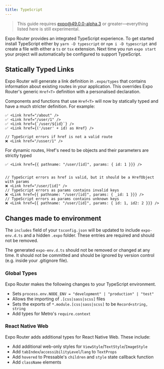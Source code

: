 ```yaml
---
title: TypeScript
---
```


> This guide requires expo@49.0.0-alpha.3 or greater––everything listed here is still experimental.

Expo Router provides an integrated TypeScript experience. To get started install TypeScript either by `yarn -D typescript` or `npm i -D typescript` and create a file with either a `ts` or `tsx` extension. Next time you run `expo start` your project will automatically be configured to support TypeScript.

## Statically Typed Links

Expo Router will generate a link definition in `.expo/types` that contains information about existing routes in your application. This overrides Expo Router's generic `Href<T>` definition with a personalised declaration.

Components and functions that use `Href<T>` will now by statically typed and have a much stricter definition. For example:

```tsx
✅ <Link href="/about" />
✅ <Link href="/user/1" />
✅ <Link href={`/user/${id}`} />
✅ <Link href={('/user' + id) as Href} />

// TypeScript errors if href is not a valid route
❌ <Link href="/usser/1" />
```

For dynamic routes, Href's need to be objects and their parameters are strictly typed

```tsx
✅ <Link href={{ pathname: "/user/[id]", params: { id: 1 }}} />


// TypeScript errors as href is valid, but it should be a HrefObject with params
❌ <Link href="/user/[id]" />
// TypeScript errors as params contains invalid keys
❌ <Link href={{ pathname: "/user/[id]", params: { _id: 1 }}} />
// TypeScript errors as params contains unknown keys
❌ <Link href={{ pathname: "/user/[id]", params: { id: 1, id2: 2 }}} />
```

## Changes made to environment

The `includes` field of your `tsconfig.json` will be updated to include `expo-env.d.ts` and a hidden `.expo` folder. These entries are required and should not be removed.

The generated `expo-env.d.ts` should not be removed or changed at any time. It should not be committed and should be ignored by version control (e.g. inside your .gitignore file).

### Global Types

Expo Router makes the following changes to your TypeScript environment.

- Sets `process.env.NODE_ENV = "development" | "production" | "test"`
- Allows the importing of `.[css|sass|scss]` files
- Sets the exports of `*.module.[css|sass|scss]` to be `Record<string, string`
- Add types for Metro's `require.context`

### React Native Web

Expo Router adds additional types for React Native Web. These include:

- Add additional web-only styles for `ViewStyle`/`TextStyle`/`ImageStyle`
- Add `tabIndex`/`accessibilityLevel`/`lang` to `TextProps`
- Add `hovered` to Pressable's `children` and `style` state callback function
- Add `className` elements
